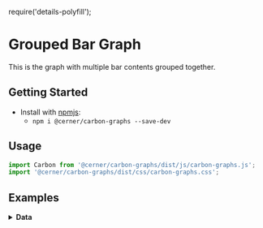 require('details-polyfill');

# Grouped Bar Graph
This is the graph with multiple bar contents grouped together.

## Getting Started

- Install with [npmjs](https://www.npmjs.com):
  - `npm i @cerner/carbon-graphs --save-dev`

## Usage
```jsx
import Carbon from '@cerner/carbon-graphs/dist/js/carbon-graphs.js';
import '@cerner/carbon-graphs/dist/css/carbon-graphs.css';
```
## Examples
<BarGraph />

<details>
<summary style={{fontSize: 24 }}>
<b>Data</b>
</summary>

### Graph Config object
<GraphConfig />

### Data object
#### Dataset 1
<DataObject1 />

#### Dataset 2
<DataObject2 />

#### Dataset 3
<DataObject3 />

</details>
